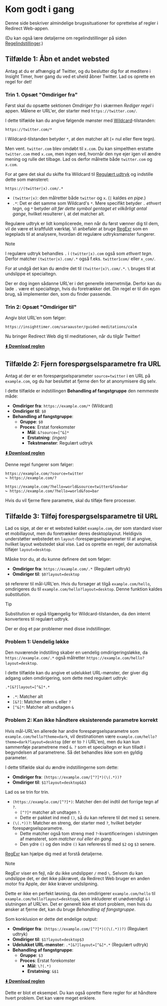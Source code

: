 # Kom godt i gang

Denne side beskriver almindelige brugssituationer for oprettelse af regler i Redirect Web-appen.

(Du kan også lære detaljerne om regelindstillinger på siden [Regelindstillinger](./rule-settings).)

## Tilfælde 1: Åbn et andet websted

Antag at du er afhængig af Twitter, og du beslutter dig for at meditere i Insight Timer, hver gang du ved et uheld åbner Twitter. Lad os oprette en regel for det!

### Trin 1. Opsæt "Omdiriger fra"

Først skal du opsætte sektionen *Omdiriger fra* i skærmen *Rediger regel* i appen. Målene er URL'er, der starter med `https://twitter.com/`.

I dette tilfælde kan du angive følgende mønster med [Wildcard](rule-settings#url-pattern-wildcard)-tilstanden:

```
https://twitter.com/*
```

I Wildcard-tilstanden betyder `*`, at den matcher alt (= nul eller flere tegn).

Men vent. `twitter.com` blev omdøbt til `x.com`. Du kan simpelthen erstatte `twitter.com` med `x.com`, men ingen ved, hvornår den nye ejer igen vil ændre mening og rulle det tilbage. Lad os derfor målrette både `twitter.com` og `x.com`.

For at gøre det skal du skifte fra Wildcard til [Regulært udtryk](rule-settings#url-pattern-regular-expression) og indstille dette som mønsteret:

```
https://(twitter|x).com/.*
```

* `(twitter|x)`: den målretter både `twitter` og `x`. (`|` kaldes *en pipe*.)
* `.*`: Det er det samme som Wildcard's `*`. Mere specifikt betyder `.` *ethvert tegn*, og `*` betyder *alt før dette symbol gentaget et vilkårligt antal gange*, hvilket resulterer i, at det matcher alt.

Regulære udtryk er lidt komplicerede, men når du først vænner dig til dem, vil de være et kraftfuldt værktøj. Vi anbefaler at bruge [RegExr](https://regexr.com) som en legeplads til at analysere, hvordan dit regulære udtryksmønster fungerer.

> [!NOTE]
> I regulære udtryk behandles `.` i `(twitter|x).com` også som *ethvert tegn*. Derfor matcher `(twitter|x).com/.*` også f.eks. `twitter1com/` eller `x_com/`.
> 
> For at undgå det kan du ændre det til `(twitter|x)\.com/.*`. `\` bruges til at undslippe et specialtegn.
>
> Der er dog ingen sådanne URL'er i det generelle internetmiljø. Derfor kan du lade `.` være et specialtegn, hvis du foretrækker det. Din regel er til din egen brug, så implementer den, som du finder passende.

### Trin 2: Opsæt "Omdiriger til"

Angiv blot URL'en som følger:

```
https://insighttimer.com/saraauster/guided-meditations/calm
```

Nu bringer Redirect Web dig til meditationen, når du tilgår Twitter!

**[⬇️ Download reglen](/rules/reduce-twitter-addiction.redirectweb)**

## Tilfælde 2: Fjern forespørgselsparametre fra URL

Antag at der er en forespørgselsparameter `source=twitter` i en URL på `example.com`, og du har besluttet at fjerne den for at anonymisere dig selv.

I dette tilfælde er indstillingen **Behandling af fangstgruppe** den nemmeste måde:

* **Omdiriger fra**: `https://example.com/*` (Wildcard)
* **Omdiriger til**: `$0`
* **Behandling af fangstgruppe**:
    * **Gruppe**: `$0`
    * **Proces**: Erstat forekomster
        * **Mål**: `&?source=[^&]*`
        * **Erstatning**: *(ingen)*
        * **Tekstmønster**: Regulært udtryk

**[⬇️ Download reglen](/rules/remove-parameters.redirectweb)**

Denne regel fungerer som følger:

```
https://example.com/?source=twitter
↪ https://example.com/?

https://example.com/?hello=world&source=twitter&foo=bar
↪ https://example.com/?hello=world&foo=bar
```

Hvis du vil fjerne flere parametre, skal du tilføje flere processer.

## Tilfælde 3: Tilføj forespørgselsparametre til URL

Lad os sige, at der er et websted kaldet `example.com`, der som standard viser et mobillayout, men du foretrækker deres desktoplayout. Heldigvis understøtter webstedet en `layout`-forespørgselsparameter til at angive, hvilket layout webstedet skal vise. Lad os oprette en regel, der automatisk tilføjer `layout=desktop`.

Måske tror du, at du kunne definere det som følger:

* **Omdiriger fra**: `https://example.com/.*` (Regulært udtryk)
* **Omdiriger til**: `$0?layout=desktop`

`$0` refererer til mål-URL'en. Hvis du forsøger at tilgå `example.com/hello`, omdirigeres du til `example.com/hello?layout=desktop`. Denne funktion kaldes *substitution*.

> [!TIP]
> Substitution er også tilgængelig for Wildcard-tilstanden, da den internt konverteres til regulært udtryk.

Der er dog et par problemer med disse indstillinger.

### Problem 1: Uendelig løkke

Den nuværende indstilling skaber en uendelig omdirigeringsløkke, da `https://example.com/.*` også målretter `https://example.com/hello?layout=desktop`.

I dette tilfælde kan du angive et udelukket URL-mønster, der giver dig adgang uden omdirigering, som dette med regulært udtryk:

```
.*[&?]layout=[^&]*.*
```

* `.*`: Matcher alt
* `[&?]`: Matcher enten `&` eller `?`
* `[^&]*`: Matcher alt undtagen `&`

### Problem 2: Kan ikke håndtere eksisterende parametre korrekt

Hvis mål-URL'en allerede har andre forespørgselsparametre som `example.com/hello?theme=dark`, vil destinationen være `example.com/hello?theme=dark?layout=desktop` (der er to `?` i URL'en), men du kan kun sammenføje parametrene med `&`. `?` som et specialtegn er kun tilladt i begyndelsen af parametrene. Så det behandles ikke som en gyldig parameter.

I dette tilfælde skal du ændre indstillingerne som dette:

* **Omdiriger fra**: `(https://example.com/[^?]*)(\(.*))?`
* **Omdiriger til**: `$1?layout=desktop&$3`

Lad os se trin for trin.

* `(https://example.com/[^?]*)`: Matcher den del indtil det forrige tegn af `?`.
    * `[^?]*` matcher alt undtagen `?`.
    * Dette er pakket ind med `()`, så du kan referere til det med `$1` senere.
* `(\(.*))?`: Matcher en streng, der starter med `?`, hvilket betyder forespørgselsparametre.
    * Dette matcher også tom streng med `?`-kvantificeringen i slutningen af mønsteret, som *matcher nul eller én gang*.
    * Den ydre `()` og den indre `()` kan refereres til med `$2` og `$3` senere.

[RegExr](https://regexr.com) kan hjælpe dig med at forstå detaljerne.

> [!NOTE]
> RegExr viser en fejl, når du ikke undslipper `/` med `\`. Selvom du kan undslippe det, er det ikke påkrævet, da Redirect Web bruger en anden motor fra Apple, der ikke kræver undslipning.

Dette er ikke en perfekt løsning, da den omdirigerer `example.com/hello` til `example.com/hello?layout=desktop&`, som inkluderer et unødvendigt `&` i slutningen af URL'en. Det er generelt ikke et stort problem, men hvis du ønsker at fjerne det, kan du bruge *Behandling af fangstgruppe*.

Som konklusion er dette det endelige output:

* **Omdiriger fra**: `(https://example.com/[^?]*)((\(.*))?)` (Regulært udtryk)
* **Omdiriger til**: `$1?layout=desktop$3`
* **Udelukket URL-mønster**: `.*[&?]layout=[^&]*.*` (Regulært udtryk)
* **Behandling af fangstgruppe**:
    * **Gruppe**: `$3`
    * **Proces**: Erstat forekomster
        * **Mål**: `\?(.*)`
        * **Erstatning**: `&$1`

**[⬇️ Download reglen](/rules/add-parameters.redirectweb)**

Dette er blot et eksempel. Du kan også oprette flere regler for at håndtere hvert problem. Det kan være meget enklere.
